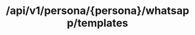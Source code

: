 ---
title: /api/v1/persona/{persona}/whatsapp/templates
openapi: 'PARAMETERS /api/v1/persona/{persona}/whatsapp/templates'
---